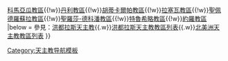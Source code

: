 {{Navbox
|title = 洪都拉斯天主教教區
|name = 洪都拉斯天主教教區
|style = width: 500px
|group1 = [[總教區]]
|list1 =[[天主教特古西加爾巴總教區|特古西加爾巴總教區]] 
|group2 = [[教區]]
|list2 = [[天主教喬盧特卡教區|喬盧特卡教區]]{{!w}}[[天主教科馬亞瓜教區|科馬亞瓜教區]]{{!w}}[[天主教丹利教區|丹利教區]]{{!w}}[[天主教胡蒂卡爾帕教區|胡蒂卡爾帕教區]]{{!w}}[[天主教拉塞瓦教區|拉塞瓦教區]]{{!w}}[[天主教聖佩德羅蘇拉教區|聖佩德羅蘇拉教區]]{{!w}}[[天主教聖羅莎-德科潘教區|聖羅莎-德科潘教區]]{{!w}}[[天主教特魯希略教區 (洪都拉斯)|特魯希略教區]]{{!w}}[[天主教約羅教區|約羅教區]]
|below = 參見：[[洪都拉斯天主教]]{{.w}}[[洪都拉斯天主教教區列表]]{{.w}}[[北美洲天主教教區列表]]
}}<noinclude>
[[Category:天主教导航模板]]
</noinclude>